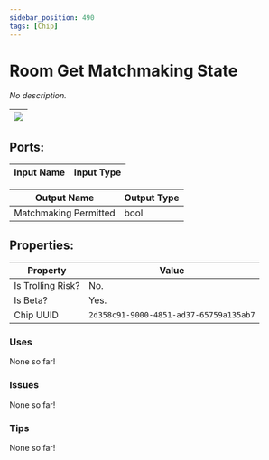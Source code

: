 ```yaml
---
sidebar_position: 490
tags: [Chip]
---
```


# Room Get Matchmaking State


*No description.*

| ![](https://images-ext-2.discordapp.net/external/MPmIaQzlEPmgGWlgi-WxBBXt0Bjv_zWPkg1y1f_sy3s/https/www.recroomcircuits.com/image/circuit/absolute-value?width=206&height=108) |
|-----|

## Ports:

| Input Name | Input Type |
|-----------|-----------|

| Output Name | Output Type |
|-----------|-----------|
| Matchmaking Permitted | bool |

## Properties:

| Property  | Value |
|-------------------|-----------|
| Is Trolling Risk? | No. |
| Is Beta? | Yes. |
| Chip UUID | `2d358c91-9000-4851-ad37-65759a135ab7` |

### Uses
None so far!

### Issues
None so far!

### Tips
None so far!
